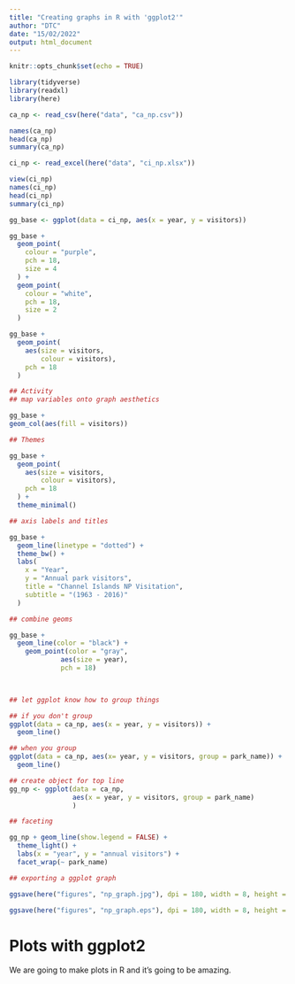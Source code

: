 ```yaml
---
title: "Creating graphs in R with 'ggplot2'"
author: "DTC"
date: "15/02/2022"
output: html_document
---
```


```r
knitr::opts_chunk$set(echo = TRUE)
```

```r
library(tidyverse)
library(readxl)
library(here)
```

```r
ca_np <- read_csv(here("data", "ca_np.csv"))
```

```r
names(ca_np)
head(ca_np)
summary(ca_np)
```

```r

ci_np <- read_excel(here("data", "ci_np.xlsx"))

```

```r

view(ci_np)
names(ci_np)
head(ci_np)
summary(ci_np)
```

```r

gg_base <- ggplot(data = ci_np, aes(x = year, y = visitors))

gg_base +
  geom_point(
    colour = "purple",
    pch = 18,
    size = 4
  ) +
  geom_point(
    colour = "white",
    pch = 18,
    size = 2
  )

gg_base +
  geom_point(
    aes(size = visitors,
        colour = visitors),
    pch = 18
  )

## Activity
## map variables onto graph aesthetics

gg_base +
geom_col(aes(fill = visitors))

## Themes

gg_base +
  geom_point(
    aes(size = visitors,
        colour = visitors),
    pch = 18
  ) +
  theme_minimal()

## axis labels and titles

gg_base +
  geom_line(linetype = "dotted") +
  theme_bw() +
  labs(
    x = "Year",
    y = "Annual park visitors",
    title = "Channel Islands NP Visitation",
    subtitle = "(1963 - 2016)"
  )

## combine geoms

gg_base +
  geom_line(color = "black") +
    geom_point(color = "gray",
             aes(size = year),
             pch = 18) 

         
```

```r

## let ggplot know how to group things

## if you don't group
ggplot(data = ca_np, aes(x = year, y = visitors)) +
  geom_line()

## when you group
ggplot(data = ca_np, aes(x= year, y = visitors, group = park_name)) +
  geom_line()

## create object for top line
gg_np <- ggplot(data = ca_np, 
                aes(x = year, y = visitors, group = park_name)
                )

## faceting

gg_np + geom_line(show.legend = FALSE) +
  theme_light() +
  labs(x = "year", y = "annual visitors") +
  facet_wrap(~ park_name)

## exporting a ggplot graph

ggsave(here("figures", "np_graph.jpg"), dpi = 180, width = 8, height = 7)

ggsave(here("figures", "np_graph.eps"), dpi = 180, width = 8, height = 7)
```

# Plots with ggplot2

We are going to make plots in R and it's going to be amazing.
